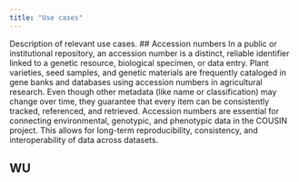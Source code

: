 ```yaml
---
title: "Use cases"
---
```


Description of relevant use cases.
## Accession numbers
In a public or institutional repository, an accession number is a distinct, reliable identifier linked to a genetic resource, biological specimen, or data entry. Plant varieties, seed samples, and genetic materials are frequently cataloged in gene banks and databases using accession numbers in agricultural research. Even though other metadata (like name or classification) may change over time, they guarantee that every item can be consistently tracked, referenced, and retrieved. Accession numbers are essential for connecting environmental, genotypic, and phenotypic data in the COUSIN project. This allows for long-term reproducibility, consistency, and interoperability of data across datasets.

## WU